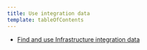 ```yaml
---
title: Use integration data
template: tableOfContents
---
```


* [Find and use Infrastructure integration data](/docs/infrastructure/integrations-sdk/use-integration-data/find-use-infrastructure-integration-data)
